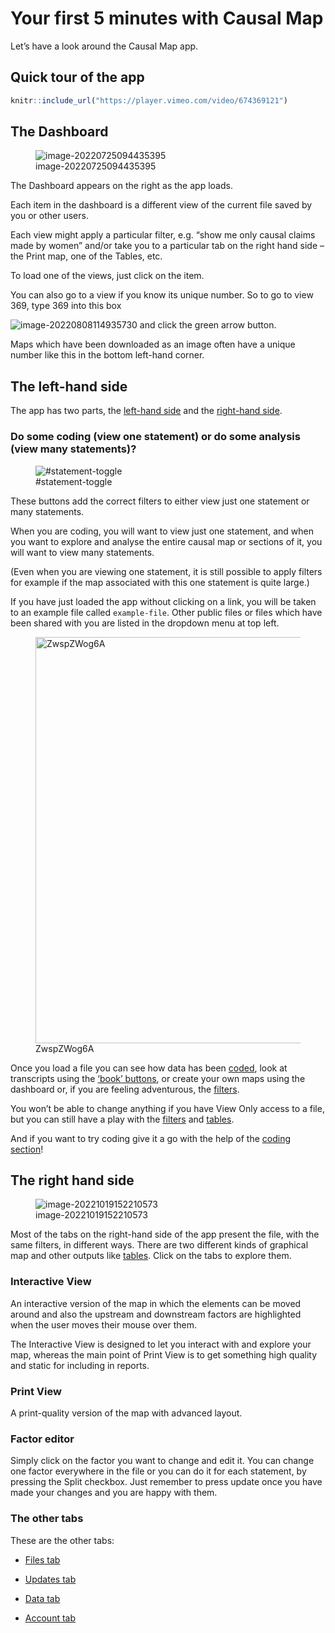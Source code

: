 #  Your first 5 minutes with Causal Map{#x5}

Let's have a look around the Causal Map app.

## Quick tour of the app{#quick-tour}

```r
knitr::include_url("https://player.vimeo.com/video/674369121")

```

## The Dashboard{#xdashboard}



![image-20220725094435395](_assets/image-20220725094435395.png)

The Dashboard appears on the right as the app loads. 

Each item in the dashboard is a different view of the current file saved by you or other users. 

Each view might apply a particular filter, e.g. "show me only causal claims made by women" and/or take you to a particular tab on the right hand side -- the Print map, one of the Tables, etc.

To load one of the views, just click on the item. 

You can also go to a view if you know its unique number. So to go to view 369, type 369 into this box

![image-20220808114935730](_assets/image-20220808114935730.png) and click the green arrow button.

Maps which have been downloaded as an image often have a unique number like this in the bottom left-hand corner. 



## The left-hand side{#xlhs}

The app has two parts, the [left-hand side](#xlhs) and the [right-hand side](#rhs).

### Do some coding (view one statement) or do some analysis (view many statements)?{#xstatement-view}

![#statement-toggle](_assets/image-20211026110623336.png){max-width=650}

These buttons add the correct filters to either view just one statement or many statements. 

When you are coding, you will want to view just one statement, and when you want to explore and analyse the entire causal map or sections of it, you will want to view many statements. 

(Even when you are viewing one statement, it is still possible to apply filters for example if the map associated with this one statement is quite large.)

If you have just loaded the app without clicking on a link, you will be taken to an example file called `example-file`. Other public files or files which have been shared with you are listed in the dropdown menu at top left.

![ZwspZWog6A](_assets/ZwspZWog6A.gif){width=650}



Once you load a file you can see how data has been [coded](#xcoding-panel), look at transcripts using the ['book' buttons](#xstatement-nav), or create your own maps using the dashboard or, if you are feeling adventurous, the [filters](xintro-filters).

You won't be able to change anything if you have View Only access to a file, but you can still have a play with the [filters](#xintro-filters) and [tables](x#all-tables).

And if you want to try coding give it a go with the help of the [coding section](#xcoding-panel)!



## The right hand side{#rhs}



![image-20221019152210573](_assets/image-20221019152210573.png)

Most of the tabs on the right-hand side of the app present the file, with the same filters, in different ways. There are two different kinds of graphical map and other outputs like [tables](https://guide.causalmap.app/all-the-tables.html). Click on the tabs to explore them.

### Interactive View{#not2}

An interactive version of the map in which the elements can be moved around and also the upstream and downstream factors are highlighted when the user moves their mouse over them.

The Interactive View is designed to let you interact with and explore your map, whereas the main point of Print View is to get something high quality and static for including in reports.

### Print View{#not}

A print-quality version of the map with advanced layout.

### Factor editor{#no-not-this-one}

Simply click on the factor you want to change and edit it. You can change one factor everywhere in the file or you can do it for each statement, by pressing the Split checkbox. Just remember to press update once you have made your changes and you are happy with them.

### The other tabs

These are the other tabs:

- [Files tab](#xfile-manager)

- [Updates tab](#xupdates-tab)

- [Data tab](#xdata-manager)

- [Account tab](#account-tab)

